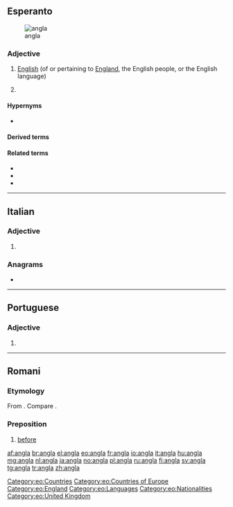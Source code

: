 ==Esperanto==
[[Image:Flag of England.svg|thumb|angla {{l|eo|flago}}]]

===Adjective===
{{eo-head}}

# [[English]] (of or pertaining to [[England]], the English people, or the English language)
# {{qualifier|la angla}} {{short for|[[la]] [[angla lingvo]]||the English language|lang=eo}}

====Hypernyms====
* {{l|eo|brita|gloss=[[British]]}}

====Derived terms====
{{der3|{{l|eo|angla lingvo||English language}}
|{{l|eo|anglalingvano}}, {{l|eo|anglaparolanto||an English speaker, Anglophone}}
|{{l|eo|anglaparola}}, {{l|eo|anglaparolanta||English-speaking}}}}

====Related terms====
* {{l|eo|angle||in English}}
* {{l|eo|Anglio||England}}
* {{l|eo|anglo||an English person}}

{{eo GCSE|4}}

[[Category:eo:Countries]]
[[Category:eo:Countries of Europe]]
[[Category:eo:England]]
[[Category:eo:Languages]]
[[Category:eo:Nationalities]]
[[Category:eo:United Kingdom]]

----

==Italian==

===Adjective===
{{head|it|adjective form}}

# {{feminine singular of|anglo|lang=it}}

===Anagrams===
* {{l|it|lagna}}

----

==Portuguese==

===Adjective===
{{head|pt|adjective form}}

# {{feminine singular of|anglo|lang=pt}}

----

==Romani==

===Etymology===
From {{etyl|sa|rom}} {{term|अग्र|tr=agra||ahead, before, in front|lang=sa}}. Compare {{etyl|hi|-}} {{term|आगे||ahead|lang=hi}}.

===Preposition===
{{head|rom|preposition}}

# [[before]]

[[af:angla]]
[[br:angla]]
[[el:angla]]
[[eo:angla]]
[[fr:angla]]
[[io:angla]]
[[it:angla]]
[[hu:angla]]
[[mg:angla]]
[[nl:angla]]
[[ja:angla]]
[[no:angla]]
[[pl:angla]]
[[ru:angla]]
[[fi:angla]]
[[sv:angla]]
[[tg:angla]]
[[tr:angla]]
[[zh:angla]]